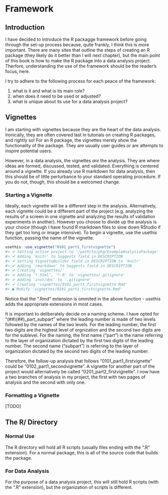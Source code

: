 # Framework

## Introduction

I have decided to introduce the R packagge framework before going through the set-up process because, quite frankly, I think this is more important. There are many sites that outline the steps of creating an R package (they likely do it better than I will next chapter), but the main point of this book is how to make the R package into a data analysis project. Therfore, understanding the use of the framework should be the reader's focus, here.

I try to adhere to the following process for each peace of the framework:

1. what is it and what is its main role?
2. when does it need to be used or adjusted?
3. what is unique about its use for a data analysis project?


## Vignettes

I am starting with vignettes because they are the heart of the data analysis. Ironically, they are often covered last in tutorials on creating R packages, and rightly so! For an R package, the vignettes merely show the functionality of the package. They are usually user guides or are attempts to inspire potential users.

However, in a data analysis, the vignettes *are* the analysis. They are where ideas are formed, discussed, tested, and validated. Everything is centered around a vignette. If you already use R markdown for data analysis, then this should be of little perturbance to your standard operating procedure. If you do not, though, this should be a welcomed change.

### Starting a Vignette

Ideally, each vignette will be a different step in the analysis. Alternatively, each vignette could be a different part of the project (e.g. analyzing the results of a screen in one vignette and analyzing the results of validation experiments in another). However you choose to divide up the analysis is your choice (though I have found R markdown files to slow down RStudio if they get too long or image intensive). To begin a vignette, use the usethis function, passing the name of the vignette.

```r
usethis::use_vignette("0101_part1_firstvignette")
#> ✔ Setting active project to '/path/to/pkg/ExampleAnalysisPackage'
#> ✔ Adding 'knitr' to Suggests field in DESCRIPTION
#> ✔ Setting VignetteBuilder field in DESCRIPTION to 'knitr'
#> ✔ Adding 'rmarkdown' to Suggests field in DESCRIPTION
#> ✔ Creating 'vignettes/'
#> ✔ Adding '*.html', '*.R' to 'vignettes/.gitignore'
#> ✔ Adding 'inst/doc' to '.gitignore'
#> ✔ Creating 'vignettes/0101_part1_firstvignette.Rmd'
#> ● Modify 'vignettes/0101_part1_firstvignette.Rmd'
```

Notice that the ".Rmd" extension is ommited in the above function - usethis adds the appropriate extensions in most cases. 

It is important to deliberately decide on a naming scheme. I have opted for "(##)(##)_part_subpart" where the leading number is made of two levels followed by the names of the two levels. For the leading number, the first two digits are the highest level of orgnization and the second two digits are for the sublevel. For the naming, the first name ("part") is the name referring to the layer of organization dictated by the first two digits of the leading number. The second name ("subpart") is referring to the layer of organization dictated by the second two digits of the leading number.

Therefore, the follow-up analysis that follows "0101_part1_firstvignette" could be "0102_part1_secondvignette". A vignette for another part of the project would alternatively be called "0201_part2_firstvignette". I now have a two branches of analysis in my project, the first with two pages of analysis and the second with only one.


### Formatting a Vignette

[TODO]


## The R/ Directory

### Normal Use

The R directory will hold all R scripts (usually files ending with the ".R" extension). For a normal package, this is all of  the source code that builds the package.

### For Data Analysis

For the purpose of a data analysis project, this will still hold R scripts (with the ".R" extension), but the organization of scripts is different.